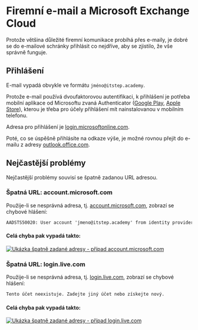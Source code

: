 # Firemní e-mail a Microsoft Exchange Cloud
Protože většina důležité firemní komunikace probíhá přes e-maily, je dobré se do e-mailové schránky přihlásit co nejdříve, aby se zjistilo, že vše správně funguje.

## Přihlášení

E-mail vypadá obvykle ve formátu `jméno@itstep.academy`.

Protože e-mail používá dvoufaktorovou autentifikaci, k přihlášení je potřeba mobilní aplikace od Microsoftu zvaná Authenticator ([Google Play](https://play.google.com/store/apps/details?id=com.azure.authenticator&hl=cs&gl=US), [Apple Store](https://apps.apple.com/us/app/microsoft-authenticator/id983156458)), kterou je třeba pro účely přihlášení mít nainstalovanou v mobilním telefonu.

Adresa pro přihlášení je [login.microsoftonline.com](https://login.microsoftonline.com/).

Poté, co se úspěšně přihlásíte na odkaze výše, je možné rovnou přejít do e-mailu z adresy [outlook.office.com](https://outlook.office.com/).


## Nejčastější problémy

Nejčastější problémy souvisí se špatně zadanou URL adresou. 

### Špatná URL: account.microsoft.com

Použije-li se nesprávná adresa, tj. [account.microsoft.com](https://account.microsoft.com/), zobrazí se chybové hlášení:

```txt
AADSTS50020: User account 'jmeno@itstep.academy' from identity provider 'https://sts.windows.net/1c2aa41e-5b92-4906-827e-0c10f9d73859/' does not exist in tenant 'Microsoft' and cannot access the application '71dada86-21db-493b-93e4-1a902601f30f'(OneRenderFramework [wsfed enabled]) in that tenant. The account needs to be added as an external user in the tenant first. Sign out and sign in again with a different Azure Active Directory user account.
```

#### Celá chyba pak vypadá takto:


<a href="/images/email-wrong-link-account.jpg" title="Ukázka špatně zadané adresy - případ account.microsoft.com">
  <picture>
    <source srcset="/images/email-wrong-link-account.avif" type="image/avif" />
    <source srcset="/images/email-wrong-link-account.webp" type="image/webp" />
    <img src="/images/email-wrong-link-account.jpg" alt="Ukázka špatně zadané adresy - případ account.microsoft.com" />
  </picture>
</a>


### Špatná URL: login.live.com

Použije-li se nesprávná adresa, tj. [login.live.com](https://login.live.com/), zobrazí se chybové hlášení:

```txt
Tento účet neexistuje. Zadejte jiný účet nebo získejte nový.
```

#### Celá chyba pak vypadá takto:

<a href="/images/email-wrong-link-live.png" title="Ukázka špatně zadané adresy - případ login.live.com">
  <picture>
    <source srcset="/images/email-wrong-link-live.avif" type="image/avif" />
    <source srcset="/images/email-wrong-link-live.webp" type="image/webp" />
    <img src="/images/email-wrong-link-live.png" alt="Ukázka špatně zadané adresy - případ login.live.com" />
  </picture>
</a>
